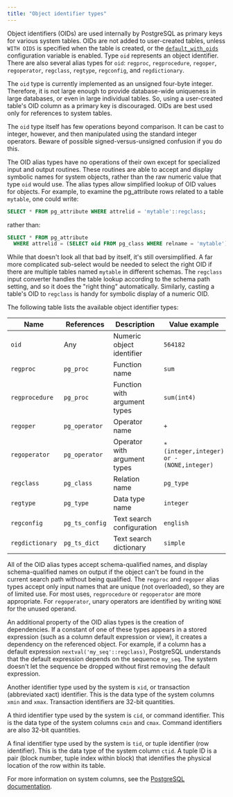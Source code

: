 ```yaml
---
title: "Object identifier types"
---
```


Object identifiers (OIDs) are used internally by PostgreSQL as primary keys for various system tables. OIDs are not added to user-created tables, unless `WITH OIDS` is specified when the table is created, or the [`default_with_oids`](https://www.postgresql.org/docs/9.3/runtime-config-compatible.html#GUC-DEFAULT-WITH-OIDS) configuration variable is enabled. Type `oid` represents an object identifier. There are also several alias types for `oid`: `regproc`, `regprocedure`, `regoper`, `regoperator`, `regclass`, `regtype`, `regconfig`, and `regdictionary`. 

The `oid` type is currently implemented as an unsigned four-byte integer. Therefore, it is not large enough to provide database-wide uniqueness in large databases, or even in large individual tables. So, using a user-created table's OID column as a primary key is discouraged. OIDs are best used only for references to system tables.

The `oid` type itself has few operations beyond comparison. It can be cast to integer, however, and then manipulated using the standard integer operators. Beware of possible signed-versus-unsigned confusion if you do this.

The OID alias types have no operations of their own except for specialized input and output routines. These routines are able to accept and display symbolic names for system objects, rather than the raw numeric value that type `oid` would use. The alias types allow simplified lookup of OID values for objects. For example, to examine the pg_attribute rows related to a table` mytable`, one could write:

```sql
SELECT * FROM pg_attribute WHERE attrelid = 'mytable'::regclass;
```
rather than:

```sql
SELECT * FROM pg_attribute
  WHERE attrelid = (SELECT oid FROM pg_class WHERE relname = 'mytable');
```

While that doesn't look all that bad by itself, it's still oversimplified. A far more complicated sub-select would be needed to select the right OID if there are multiple tables named `mytable` in different schemas. The `regclass` input converter handles the table lookup according to the schema path setting, and so it does the "right thing" automatically. Similarly, casting a table's OID to `regclass` is handy for symbolic display of a numeric OID.

The following table lists the available object identifier types:

| Name | References | Description | Value example |
| ---- | ---------- | ----------- | ------------- |
| `oid` | Any | Numeric object identifier | `564182` |
| `regproc` | `pg_proc` | Function name | `sum` |
| `regprocedure` | `pg_proc	` | Function with argument types | `sum(int4)` |
| `regoper` | `pg_operator` | Operator name	| `+` |
| `regoperator` | `pg_operator` | Operator with argument types | `*(integer,integer) or -(NONE,integer)` |
| `regclass` | `pg_class` | Relation name | `pg_type` |
| `regtype` | `pg_type` | Data type name | `integer` |
| `regconfig` | `pg_ts_config` | Text search configuration | `english` |
| `regdictionary` | `pg_ts_dict` | Text search dictionary | `simple` |	

All of the OID alias types accept schema-qualified names, and display schema-qualified names on output if the object can't be found in the current search path without being qualified. The `regproc` and `regoper` alias types accept only input names that are unique (not overloaded), so they are of limited use. For most uses, `regprocedure` or `regoperator` are more appropriate. For `regoperator`, unary operators are identified by writing `NONE` for the unused operand.

An additional property of the OID alias types is the creation of dependencies. If a constant of one of these types appears in a stored expression (such as a column default expression or view), it creates a dependency on the referenced object. For example, if a column has a default expression `nextval('my_seq'::regclass)`, PostgreSQL understands that the default expression depends on the sequence `my_seq`. The system doesn't let the sequence be dropped without first removing the default expression.

Another identifier type used by the system is `xid`, or transaction (abbreviated xact) identifier. This is the data type of the system columns `xmin` and `xmax`. Transaction identifiers are 32-bit quantities.

A third identifier type used by the system is `cid`, or command identifier. This is the data type of the system columns `cmin` and `cmax`. Command identifiers are also 32-bit quantities.

A final identifier type used by the system is `tid`, or tuple identifier (row identifier). This is the data type of the system column `ctid`. A tuple ID is a pair (block number, tuple index within block) that identifies the physical location of the row within its table.

For more information on system columns, see the [PostgreSQL documentation](https://www.postgresql.org/docs/9.3/ddl-system-columns.html).
